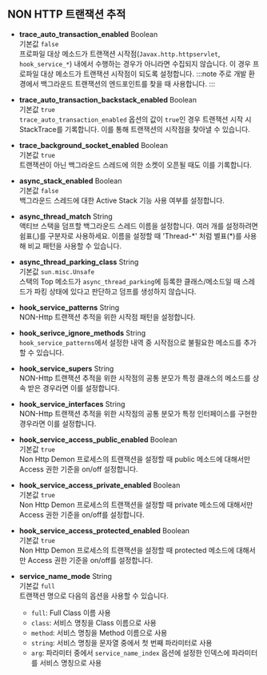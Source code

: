 ## NON HTTP 트랜잭션 추적

* **trace_auto_transaction_enabled** <span class='type'>Boolean</span><br/>
기본값 `false`<br/>프로파일 대상 메소드가 트랜잭션 시작점(`Javax.http.httpservlet`, `hook_service_*`) 내에서 수행하는 경우가 아니라면 수집되지 않습니다. 이 경우 프로파일 대상 메소드가 트랜잭션 시작점이 되도록 설정합니다.
:::note
주로 개발 환경에서 백그라운드 트랜잭션의 엔드포인트를 찾을 때 사용합니다.
:::

* **trace_auto_transaction_backstack_enabled** <span class='type'>Boolean</span><br/>
기본값 `true`<br/>`trace_auto_transaction_enabled` 옵션의 값이 `true`인 경우 트랜잭션 시작 시 StackTrace를 기록합니다. 이를 통해 트랜잭션의 시작점을 찾아낼 수 있습니다.

* **trace_background_socket_enabled** <span class='type'>Boolean</span><br/>
기본값 `true`<br/>
트랜잭션이 아닌 백그라운드 스레드에 의한 소켓이 오픈될 때도 이를 기록합니다.

* **async_stack_enabled** <span class='type'>Boolean</span><br/>
기본값 `false`<br/>백그라운드 스레드에 대한 Active Stack 기능 사용 여부를 설정합니다.

* **async_thread_match** <span class='type'>String</span><br/>
액티브 스택을 덤프할 백그라운드 스레드 이름을 설정합니다. 여러 개를 설정하려면 쉼표(,)를 구분자로 사용하세요. 이름을 설정할 때 'Thread-\*' 처럼 별표(\*)를 사용해 비교 패턴을 사용할 수 있습니다.

* **async_thread_parking_class** <span class='type'>String</span><br/>
기본값 `sun.misc.Unsafe`<br/>스택의 Top 메소드가 `async_thread_parking`에 등록한 클래스/메소드일 때 스레드가 파킹 상태에 있다고 판단하고 덤프를 생성하지 않습니다.

* **hook_service_patterns** <span class='type'>String</span><br/>
NON-Http 트랜잭션 추적을 위한 시작점 패턴을 설정합니다.

* **hook_serivce_ignore_methods** <span class='type'>String</span><br/>
`hook_service_patterns`에서 설정한 내역 중 시작점으로 불필요한 메소드를 추가할 수 있습니다.

* **hook_service_supers** <span class='type'>String</span><br/>
NON-Http 트랜잭션 추적을 위한 시작점의 공통 분모가 특정 클래스의 메소드를 상속 받은 경우라면 이를 설정합니다.

* **hook_service_interfaces** <span class='type'>String</span><br/>
NON-Http 트랜잭션 추적을 위한 시작점의 공통 분모가 특정 인터페이스를 구현한 경우라면 이를 설정합니다.

* **hook_service_access_public_enabled** <span class='type'>Boolean</span><br/>
기본값 `true`<br/>Non Http Demon 프로세스의 트랜잭션을 설정할 때 public 메소드에 대해서만 Access 권한 기준을 on/off 설정합니다.

* **hook_service_access_private_enabled** <span class='type'>Boolean</span><br/>
기본값 `true`<br/>Non Http Demon 프로세스의 트랜잭션을 설정할 때 private 메소드에 대해서만 Access 권한 기준을 on/off를 설정합니다.

* **hook_service_access_protected_enabled** <span class='type'>Boolean</span><br/>
기본값 `true`<br/>Non Http Demon 프로세스의 트랜잭션을 설정할 때 protected 메소드에 대해서만 Access 권한 기준을 on/off를 설정합니다.

* **service_name_mode** <span class='type'>String</span><br/>
    기본값 `full`<br/>트랜잭션 명으로 다음의 옵션을 사용할 수 있습니다.

    * `full`: Full Class 이름 사용
    * `class`: 서비스 명칭을 Class 이름으로 사용
    * `method`: 서비스 명칭을 Method 이름으로 사용
    * `string`: 서비스 명칭을 문자열 중에서 첫 번째 파라미터로 사용
    * `arg`: 파라미터 중에서 `service_name_index` 옵션에 설정한 인덱스에 파라미터를 서비스 명칭으로 사용